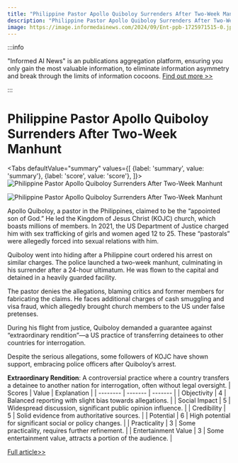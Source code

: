 ```yaml
---
title: "Philippine Pastor Apollo Quiboloy Surrenders After Two-Week Manhunt"
description: "Philippine Pastor Apollo Quiboloy Surrenders After Two-Week Manhunt"
image: https://image.informedainews.com/2024/09/Ent-ppb-1725971515-0.jpg
---
```



:::info

"Informed AI News" is an publications aggregation platform, ensuring you only gain the most valuable information, to eliminate information asymmetry and break through the limits of information cocoons.  [Find out more >>](/)

:::

# Philippine Pastor Apollo Quiboloy Surrenders After Two-Week Manhunt


<Tabs
	defaultValue="summary"
	values={[
	{label: 'summary', value: 'summary'},
	{label: 'score', value: 'score'},
]}>
<TabItem value="summary">
<img
  src="https://image.informedainews.com/2024/09/Ent-ppb-1725971515-0.jpg"
  alt="Philippine Pastor Apollo Quiboloy Surrenders After Two-Week Manhunt"
/>

<img
  src="https://image.informedainews.com/2024/09/Ent-eJB-1725971515-1.jpg"
  alt="Philippine Pastor Apollo Quiboloy Surrenders After Two-Week Manhunt"
/>



Apollo Quiboloy, a pastor in the Philippines, claimed to be the “appointed son of God.” He led the Kingdom of Jesus Christ (KOJC) church, which boasts millions of members. In 2021, the US Department of Justice charged him with sex trafficking of girls and women aged 12 to 25. These “pastorals” were allegedly forced into sexual relations with him.

Quiboloy went into hiding after a Philippine court ordered his arrest on similar charges. The police launched a two-week manhunt, culminating in his surrender after a 24-hour ultimatum. He was flown to the capital and detained in a heavily guarded facility.

The pastor denies the allegations, blaming critics and former members for fabricating the claims. He faces additional charges of cash smuggling and visa fraud, which allegedly brought church members to the US under false pretenses.

During his flight from justice, Quiboloy demanded a guarantee against “extraordinary rendition”—a US practice of transferring detainees to other countries for interrogation.

Despite the serious allegations, some followers of KOJC have shown support, embracing police officers after Quiboloy’s arrest.

**Extraordinary Rendition**: A controversial practice where a country transfers a detainee to another nation for interrogation, often without legal oversight.
</TabItem>
<TabItem value="score">
	| Scores     | Value   | Explanation |
	| -------- | ------- | ------- |
	| Objectivity  | 4    | Balanced reporting with slight bias towards allegations.    |
	| Social Impact | 5     | Widespread discussion, significant public opinion influence.    |
	| Credibility    | 5    | Solid evidence from authoritative sources.    |
	| Potential    | 6    | High potential for significant social or policy changes.    |
	| Practicality    | 3    | Some practicality, requires further refinement.    |
	| Entertainment Value    | 3    | Some entertainment value, attracts a portion of the audience.    |
</TabItem>
</Tabs>

[Full article>>](https://www.theguardian.com/world/article/2024/sep/09/celebrity-son-of-god-pastor-surrenders-to-philippines-police-after-two-week-manhunt)
